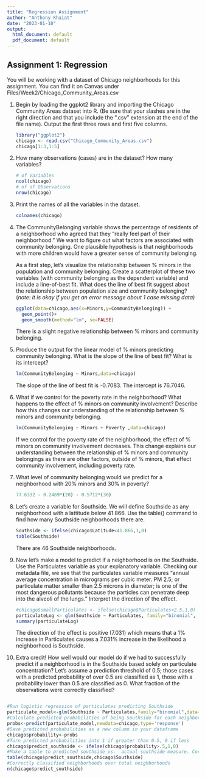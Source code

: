 ```yaml
---
title: "Regression Assignment"
author: "Anthony Khaiat"
date: "2023-01-10"
output:
  html_document: default
  pdf_document: default
---
```


## Assignment 1: Regression

You will be working with a dataset of Chicago neighborhoods for this assignment. You can find it on Canvas under Files/Week2/Chicago_Community_Areas.csv

1.  Begin by loading the ggplot2 library and importing the Chicago Community Areas dataset into R. (Be sure that your slashes are in the right direction and that you include the ".csv" extension at the end of the file name). Output the first three rows and first five columns.

    ```r
    library("ggplot2")
    chicago <- read.csv("Chicago_Community_Areas.csv")
    chicago[1:3,1:5]
    ```

2.  How many observations (cases) are in the dataset? How many variables?

    ```r
    # of Variables
    ncol(chicago)
    # of of Observations
    nrow(chicago)
    ```

3.  Print the names of all the variables in the dataset.

    ```r
    colnames(chicago)
    ```

4.  The CommunityBelonging variable shows the percentage of residents of a neighborhood who agreed that they "really feel part of their neighborhood." We want to figure out what factors are associated with community belonging. One plausible hypothesis is that neighborhoods with more children would have a greater sense of community belonging.

    As a first step, let's visualize the relationship between % minors in the population and community belonging. Create a scatterplot of these two variables (with community belonging as the dependent variable) and include a line-of-best fit. What does the line of best fit suggest about the relationship between population size and community belonging? (*note: it is okay if you get an error message about 1 case missing data)*

    ```r
    ggplot(data=chicago,aes(x=Minors,y=CommunityBelonging)) + 
      geom_point()+
      geom_smooth(method="lm", se=FALSE)
    ```

    There is a slight negative relationship between % minors and community belonging.

5.  Produce the output for the linear model of % minors predicting community belonging. What is the slope of the line of best fit? What is its intercept?

    ```r
    lm(CommunityBelonging ~ Minors,data=chicago)
    ```

    The slope of the line of best fit is -0.7083. The intercept is 76.7046.

6.  What if we control for the poverty rate in the neighborhood? What happens to the effect of % minors on community involvement? Describe how this changes our understanding of the relationship between % minors and community belonging.

    ```r
    lm(CommunityBelonging ~ Minors + Poverty ,data=chicago)
    ```

    If we control for the poverty rate of the neighborhood, the effect of % minors on community involvement decreases. This change explains our understanding between the relationship of % minors and community belongings as there are other factors, outside of % minors, that effect community involvement, including poverty rate.

7.  What level of community belonging would we predict for a neighborhood with 20% minors and 30% in poverty?

    ```r
    77.6332 - 0.2469*(20) - 0.5712*(30)
    ```

8.  Let's create a variable for Southside. We will define Southside as any neighborhood with a lattitude below 41.866. Use the table() command to find how many Southside neighborhoods there are.

    ```r
    Southside <- ifelse(chicago$Latitude<41.866,1,0)
    table(Southside)

    ```

    There are 46 Southside neighborhoods.

9.  Now let's make a model to predict if a neighborhood is on the Southside. Use the Particulates variable as your explanatory variable. Checking our metadata file, we see that the particulates variable measures "annual average concentration in micrograms per cubic meter. PM 2.5; or particulate matter smaller than 2.5 microns in diameter; is one of the most dangerous pollutants because the particles can penetrate deep into the alveoli of the lungs." Interpret the direction of the effect.

    ```r
    #chicago$smallParticulates <- ifelse(chicago$Particulates<2.5,1,0)
    particulateLog <- glm(Southside ~ Particulates, family="binomial", data=chicago)
    summary(particulateLog)
    ```

    The direction of the effect is positive (7.031) which means that a 1% increase in Particulates causes a 7.031% increase in the likelihood a neighborhood is Southside.

10. Extra credit! How well would our model do if we had to successfully predict if a neighborhood is in the Southside based solely on particulate concentration? Let's assume a prediction threshold of 0.5; those cases with a predicted probability of over 0.5 are classified as 1, those with a probability lower than 0.5 are classified as 0. What fraction of the observations were correctly classified?

![]()

```r
#Run logistic regression of particulates predicting Southside
particulate_model<-glm(Southside ~ Particulates,family="binomial",data=chicago)
#Calculate predicted probabilities of being Southside for each neighborhood
probs<-predict(particulate_model,newdata=chicago,type='response')
#Save predicted probabilities as a new column in your dataframe
chicago$probability<-probs
#Turn predicted probabilities into 1 if greater than 0.5, 0 if less
chicago$predict_southside <- ifelse(chicago$probability>.5,1,0)
#Make a table to predicted southside vs.  actual southside measure. Correct classifications are (1,1) or (0,0)
table(chicago$predict_southside,chicago$Southside)
#Correctly classified neighborhoods over total neighborhoods
n(chicago$predict_southside)
```
